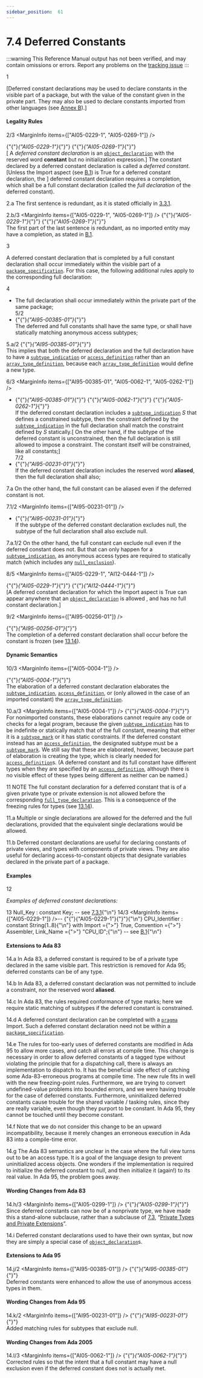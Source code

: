 ```yaml
---
sidebar_position:  61
---
```


# 7.4 Deferred Constants

:::warning
This Reference Manual output has not been verified,
and may contain omissions or errors.
Report any problems on the [tracking issue](https://github.com/ada-lang-io/ada-lang-io/issues/20)
:::


<MarginText>1</MarginText>
<p>[Deferred constant declarations may be used to declare constants in the visible part of a package, but with the value of the constant given in the private part. They may also be used to declare constants imported from other languages (see <a href="../AA-B/">Annex B</a>).] <br /></p>


#### Legality Rules

<MarginText>2/3</MarginText>
<MarginInfo items={["AI05-0229-1", "AI05-0269-1"]} /><p>{"{"}<em>{"AI05-0229-1"}</em>{"}"} {"{"}<em>{"AI05-0269-1"}</em>{"}"} <br />[ A <em>deferred constant declaration</em> is an <code><a href="../AA-3/AA-3.3#S0032">object_declaration</a></code> with the reserved word <strong>constant</strong> but no initialization expression.] The constant declared by a deferred constant declaration is called a <em>deferred constant</em>. [Unless the Import aspect (see <a href="../AA-B/AA-B.1">B.1</a>) is True for a deferred constant declaration, the ] deferred constant declaration requires a completion, which shall be a full constant declaration (called the <em>full declaration</em> of the deferred constant). <br /></p>

<MarginText>2.a</MarginText>
<Admonition type="aarm" aarm="proof" title="Proof: ">
<strong></strong>The first sentence is redundant, as it is stated officially in <a href="../AA-3/AA-3.3#Subclause_3.3.1">3.3.1</a>.<br /></Admonition>

<MarginText>2.b/3</MarginText>
<MarginInfo items={["AI05-0229-1", "AI05-0269-1"]} /><Admonition type="aarm" aarm="note" title="Note: ">
{"{"}<em>{"AI05-0229-1"}</em>{"}"} {"{"}<em>{"AI05-0269-1"}</em>{"}"} <br />The first part of the last sentence is redundant, as no imported entity may have a completion, as stated in <a href="../AA-B/AA-B.1">B.1</a>. <br /></Admonition>

<MarginText>3</MarginText>
<p>A deferred constant declaration that is completed by a full constant declaration shall occur immediately within the visible part of a <code><a href="../AA-7/AA-7.1#S0230">package_specification</a></code>. For this case, the following additional rules apply to the corresponding full declaration: <br /></p>

<MarginText>4</MarginText>
<ul>
<li>The full declaration shall occur immediately within the private part of the same package;<br /></li>
<MarginText>5/2</MarginText>
<MarginInfo items={["AI95-00385-01"]} /><li>{"{"}<em>{"AI95-00385-01"}</em>{"}"} <br />The deferred and full constants shall have the same type, or shall have statically matching anonymous access subtypes; <br /></li>
</ul>
<MarginText>5.a/2</MarginText>
<MarginInfo items={["AI95-00385-01"]} /><Admonition type="aarm" aarm="ramification" title="Ramification: ">
<strong></strong>{"{"}<em>{"AI95-00385-01"}</em>{"}"} <br />This implies that both the deferred declaration and the full declaration have to have a <code><a href="../AA-3/AA-3.2#S0027">subtype_indication</a></code> or <code><a href="../AA-3/AA-3.10#S0084">access_definition</a></code> rather than an <code><a href="../AA-3/AA-3.6#S0051">array_type_definition</a></code>, because each <code><a href="../AA-3/AA-3.6#S0051">array_type_definition</a></code> would define a new type. <br /></Admonition>

<MarginText>6/3</MarginText>
<MarginInfo items={["AI95-00385-01", "AI05-0062-1", "AI05-0262-1"]} /><ul>
<li>{"{"}<em>{"AI95-00385-01"}</em>{"}"} {"{"}<em>{"AI05-0062-1"}</em>{"}"} {"{"}<em>{"AI05-0262-1"}</em>{"}"} <br />If the deferred constant declaration includes a <code><a href="../AA-3/AA-3.2#S0027">subtype_indication</a></code> <em>S</em> that defines a constrained subtype, then the constraint defined by the <code><a href="../AA-3/AA-3.2#S0027">subtype_indication</a></code> in the full declaration shall match the constraint defined by <em>S</em> statically.[ On the other hand, if the subtype of the deferred constant is unconstrained, then the full declaration is still allowed to impose a constraint. The constant itself will be constrained, like all constants;]<br /></li>
<MarginText>7/2</MarginText>
<MarginInfo items={["AI95-00231-01"]} /><li>{"{"}<em>{"AI95-00231-01"}</em>{"}"} <br />If the deferred constant declaration includes the reserved word <strong>aliased</strong>, then the full declaration shall also; <br /></li>
</ul>
<MarginText>7.a</MarginText>
<Admonition type="aarm" aarm="ramification" title="Ramification: ">
<strong></strong>On the other hand, the full constant can be aliased even if the deferred constant is not. <br /></Admonition>

<MarginText>7.1/2</MarginText>
<MarginInfo items={["AI95-00231-01"]} /><ul>
<li>{"{"}<em>{"AI95-00231-01"}</em>{"}"} <br />If the subtype of the deferred constant declaration excludes null, the subtype of the full declaration shall also exclude null. <br /></li>
</ul>
<MarginText>7.a.1/2</MarginText>
<Admonition type="aarm" aarm="ramification" title="Ramification: ">
<strong></strong>On the other hand, the full constant can exclude null even if the deferred constant does not. But that can only happen for a <code><a href="../AA-3/AA-3.2#S0027">subtype_indication</a></code>, as anonymous access types are required to statically match (which includes any <code><a href="../AA-3/AA-3.10#S0083">null_exclusion</a></code>). <br /></Admonition>

<MarginText>8/5</MarginText>
<MarginInfo items={["AI05-0229-1", "AI12-0444-1"]} /><p>{"{"}<em>{"AI05-0229-1"}</em>{"}"} {"{"}<em>{"AI12-0444-1"}</em>{"}"} <br />[A deferred constant declaration for which the Import aspect is True can  appear anywhere that an <code><a href="../AA-3/AA-3.3#S0032">object_declaration</a></code> is allowed , and has no full constant declaration.]<br /></p>

<MarginText>9/2</MarginText>
<MarginInfo items={["AI95-00256-01"]} /><p>{"{"}<em>{"AI95-00256-01"}</em>{"}"} <br />The completion of a deferred constant declaration shall occur before the constant is frozen (see <a href="../AA-13/AA-13.14">13.14</a>).<br /></p>


#### Dynamic Semantics

<MarginText>10/3</MarginText>
<MarginInfo items={["AI05-0004-1"]} /><p>{"{"}<em>{"AI05-0004-1"}</em>{"}"} <br />The elaboration of a deferred constant declaration elaborates the <code><a href="../AA-3/AA-3.2#S0027">subtype_indication</a></code>, <code><a href="../AA-3/AA-3.10#S0084">access_definition</a></code>, or (only allowed in the case of an imported constant) the <code><a href="../AA-3/AA-3.6#S0051">array_type_definition</a></code>. <br /></p>

<MarginText>10.a/3</MarginText>
<MarginInfo items={["AI05-0004-1"]} /><Admonition type="aarm" aarm="ramification" title="Ramification: ">
<strong></strong>{"{"}<em>{"AI05-0004-1"}</em>{"}"} <br />For nonimported constants, these elaborations cannot require any code or checks for a legal program, because the given <code><a href="../AA-3/AA-3.2#S0027">subtype_indication</a></code> has to be indefinite or statically match that of the full constant, meaning that either it is a <code><a href="../AA-3/AA-3.2#S0028">subtype_mark</a></code> or it has static constraints. If the deferred constant instead has an <code><a href="../AA-3/AA-3.10#S0084">access_definition</a></code>, the designated subtype must be a <code><a href="../AA-3/AA-3.2#S0028">subtype_mark</a></code>. We still say that these are elaborated, however, because part of elaboration is creating the type, which is clearly needed for <code><a href="../AA-3/AA-3.10#S0084">access_definition</a></code>s. (A deferred constant and its full constant have different types when they are specified by an <code><a href="../AA-3/AA-3.10#S0084">access_definition</a></code>, although there is no visible effect of these types being different as neither can be named.) <br /></Admonition>

<MarginText>11</MarginText>
<Admonition type="aarm" aarm="note" title="Note: ">
NOTE   The full constant declaration for a deferred constant that is of a given private type or private extension is not allowed before the corresponding <code><a href="../AA-3/AA-3.2#S0024">full_type_declaration</a></code>. This is a consequence of the freezing rules for types (see <a href="../AA-13/AA-13.14">13.14</a>). <br /></Admonition>

<MarginText>11.a</MarginText>
<Admonition type="aarm" aarm="ramification" title="Ramification: ">
<strong></strong>Multiple or single declarations are allowed for the deferred and the full declarations, provided that the equivalent single declarations would be allowed.<br /></Admonition>

<MarginText>11.b</MarginText>
<Admonition type="aarm" aarm="note" title="Note: ">
Deferred constant declarations are useful for declaring constants of private views, and types with components of private views. They are also useful for declaring access-to-constant objects that designate variables declared in the private part of a package. <br /></Admonition>


#### Examples

<MarginText>12</MarginText>
<p><em>Examples of deferred constant declarations:</em> <br /></p>

<MarginText>13</MarginText>
<CodeBlock language="ada">
Null_Key : constant Key;      -- see <a href="../AA-7/AA-7.3#Subclause_7.3.1">7.3.1</a>{"\n"}
<MarginText>14/3</MarginText>
<MarginInfo items={["AI05-0229-1"]} />--  {"{"}{"AI05-0229-1"}{"}"}{"\n"} CPU_Identifier : constant String(1..8){"\n"}   with Import ={">"} True, Convention ={">"} Assembler, Link_Name ={">"} "CPU_ID";{"\n"}                              -- see <a href="../AA-B/AA-B.1">B.1</a>{"\n"}

</CodeBlock>

#### Extensions to Ada 83

<MarginText>14.a</MarginText>
<Admonition type="aarm" aarm="note" title="Note: ">
In Ada 83, a deferred constant is required to be of a private type declared in the same visible part. This restriction is removed for Ada 95; deferred constants can be of any type.<br /></Admonition>

<MarginText>14.b</MarginText>
<Admonition type="aarm" aarm="note" title="Note: ">
In Ada 83, a deferred constant declaration was not permitted to include a constraint, nor the reserved word <strong>aliased</strong>.<br /></Admonition>

<MarginText>14.c</MarginText>
<Admonition type="aarm" aarm="note" title="Note: ">
In Ada 83, the rules required conformance of type marks; here we require static matching of subtypes if the deferred constant is constrained.<br /></Admonition>

<MarginText>14.d</MarginText>
<Admonition type="aarm" aarm="note" title="Note: ">
A deferred constant declaration can be completed with a <code><a href="../AA-2/AA-2.8#S0019">pragma</a></code> Import. Such a deferred constant declaration need not be within a <code><a href="../AA-7/AA-7.1#S0230">package_specification</a></code>.<br /></Admonition>

<MarginText>14.e</MarginText>
<Admonition type="aarm" aarm="note" title="Note: ">
The rules for too-early uses of deferred constants are modified in Ada 95 to allow more cases, and catch all errors at compile time. This change is necessary in order to allow deferred constants of a tagged type without violating the principle that for a dispatching call, there is always an implementation to dispatch to. It has the beneficial side effect of catching some Ada-83-erroneous programs at compile time. The new rule fits in well with the new freezing-point rules. Furthermore, we are trying to convert undefined-value problems into bounded errors, and we were having trouble for the case of deferred constants. Furthermore, uninitialized deferred constants cause trouble for the shared variable / tasking rules, since they are really variable, even though they purport to be constant. In Ada 95, they cannot be touched until they become constant.<br /></Admonition>

<MarginText>14.f</MarginText>
<Admonition type="aarm" aarm="note" title="Note: ">
Note that we do not consider this change to be an upward incompatibility, because it merely changes an erroneous execution in Ada 83 into a compile-time error.<br /></Admonition>

<MarginText>14.g</MarginText>
<Admonition type="aarm" aarm="note" title="Note: ">
The Ada 83 semantics are unclear in the case where the full view turns out to be an access type. It is a goal of the language design to prevent uninitialized access objects. One wonders if the implementation is required to initialize the deferred constant to null, and then initialize it (again!) to its real value. In Ada 95, the problem goes away. <br /></Admonition>


#### Wording Changes from Ada 83

<MarginText>14.h/3</MarginText>
<MarginInfo items={["AI05-0299-1"]} /><Admonition type="aarm" aarm="note" title="Note: ">
{"{"}<em>{"AI05-0299-1"}</em>{"}"} <br />Since deferred constants can now be of a nonprivate type, we have made this a stand-alone subclause, rather than a subclause of <a href="../AA-7/AA-7.3">7.3</a>, &ldquo;<a href="../AA-7/AA-7.3">Private Types and Private Extensions</a>&rdquo;.<br /></Admonition>

<MarginText>14.i</MarginText>
<Admonition type="aarm" aarm="note" title="Note: ">
Deferred constant declarations used to have their own syntax, but now they are simply a special case of <code><a href="../AA-3/AA-3.3#S0032">object_declaration</a></code>s. <br /></Admonition>


#### Extensions to Ada 95

<MarginText>14.j/2</MarginText>
<MarginInfo items={["AI95-00385-01"]} /><Admonition type="aarm" aarm="note" title="Note: ">
{"{"}<em>{"AI95-00385-01"}</em>{"}"} <br />Deferred constants were enhanced to allow the use of anonymous access types in them. <br /></Admonition>


#### Wording Changes from Ada 95

<MarginText>14.k/2</MarginText>
<MarginInfo items={["AI95-00231-01"]} /><Admonition type="aarm" aarm="note" title="Note: ">
{"{"}<em>{"AI95-00231-01"}</em>{"}"} <br />Added matching rules for subtypes that exclude null. <br /></Admonition>


#### Wording Changes from Ada 2005

<MarginText>14.l/3</MarginText>
<MarginInfo items={["AI05-0062-1"]} /><Admonition type="aarm" aarm="correction" title="Correction:">
{"{"}<em>{"AI05-0062-1"}</em>{"}"} <strong><br /></strong> Corrected rules so that the intent that a full constant may have a null exclusion even if the deferred constant does not is actually met. <br /></Admonition>

